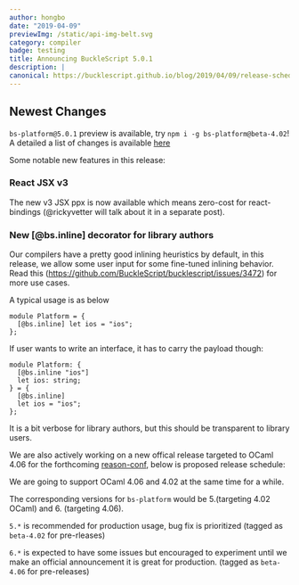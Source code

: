 ```yaml
---
author: hongbo
date: "2019-04-09" 
previewImg: /static/api-img-belt.svg
category: compiler
badge: testing
title: Announcing BuckleScript 5.0.1
description: |
canonical: https://bucklescript.github.io/blog/2019/04/09/release-schedule
---
```


## Newest Changes 

`bs-platform@5.0.1` preview is available, try `npm i -g bs-platform@beta-4.02`!
A detailed a list of changes is available
[here](https://github.com/BuckleScript/bucklescript/blob/master/Changes.md#501)

Some notable new features in this release:

### React JSX v3 

The new v3 JSX ppx is now available which means zero-cost for react-bindings
(@rickyvetter will talk about it in a separate post).

### New [@bs.inline] decorator for library authors

Our compilers have a pretty good inlining heuristics by default, in this
release, we allow some user input for some fine-tuned inlining behavior. Read
this (https://github.com/BuckleScript/bucklescript/issues/3472) for more use
cases.

A typical usage is as below

```reason
module Platform = {
  [@bs.inline] let ios = "ios";
};
```

If user wants to write an interface, it has to carry the payload though:

```reason
module Platform: {
  [@bs.inline "ios"]
  let ios: string;
} = {
  [@bs.inline]
  let ios = "ios";
};
```

It is a bit verbose for library authors, but this should be transparent to
library users.



We are also actively working on a new offical release targeted to OCaml 4.06
for the forthcoming [reason-conf](https://www.reason-conf.com/), below is
  proposed release schedule:

We are going to support OCaml 4.06 and 4.02 at the same time for a while.

The corresponding versions for `bs-platform` would be 5.(targeting 4.02 OCaml)
and 6. (targeting 4.06).

`5.*` is recommended for production usage, bug fix is prioritized (tagged as
`beta-4.02` for pre-rleases)

`6.*` is expected to have some issues but encouraged to experiment until we
make an official announcement it is great for production. (tagged as
`beta-4.06` for pre-releases)
